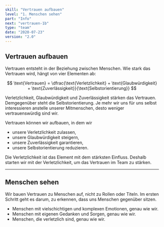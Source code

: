 ```yaml
---
skill: "Vertrauen aufbauen"
level: "1. Menschen sehen"
part: "Info"
next: "vertrauen-1b"
type: "team"
date: "2020-07-23"
version: "2.0"
---
```



<Row className="tutsegment"> 
<Col>

## Vertrauen aufbauen

Vertrauen entsteht in der Beziehung zwischen Menschen.
Wie stark das Vertrauen wird, hängt von vier Elementen ab:

$$
\text{Vertrauen} = \dfrac{\text{Verletzlichkeit} + \text{Glaubwürdigkeit} + \text{Zuverlässigkeit}}{\text{Selbstorientierung}}
$$

Verletzlichkeit, Glaubwürdigkeit und Zuverlässigkeit stärken das Vertrauen.
Demgegenüber steht die Selbstorientierung. 
Je mehr wir uns für uns selbst interessieren anstelle unserer Mitmenschen, 
desto weniger vertrauenswürdig sind wir.

Vertrauen können wir aufbauen, in dem wir

* unsere Verletzlichkeit zulassen,
* unsere Glaubwürdigkeit steigern,
* unsere Zuverlässigkeit garantieren,
* unsere Selbstorientierung reduzieren.

Die Verletzlichkeit ist das Element mit dem stärksten Einfluss.
Deshalb starten wir mit der Verletzlichkeit, um das Vertrauen im Team zu stärken.

---

## Menschen sehen

Wir bauen Vertrauen zu Menschen auf, nicht zu Rollen oder Titeln.
Im ersten Schritt geht es darum, zu erkennen, dass uns Menschen gegenüber sitzen.

* Menschen mit vielschichtigen und komplexen Emotionen, genau wie wir.
* Menschen mit eigenen Gedanken und Sorgen, genau wie wir.
* Menschen, die verletzlich sind, genau wie wir.

</Col>
</Row>

